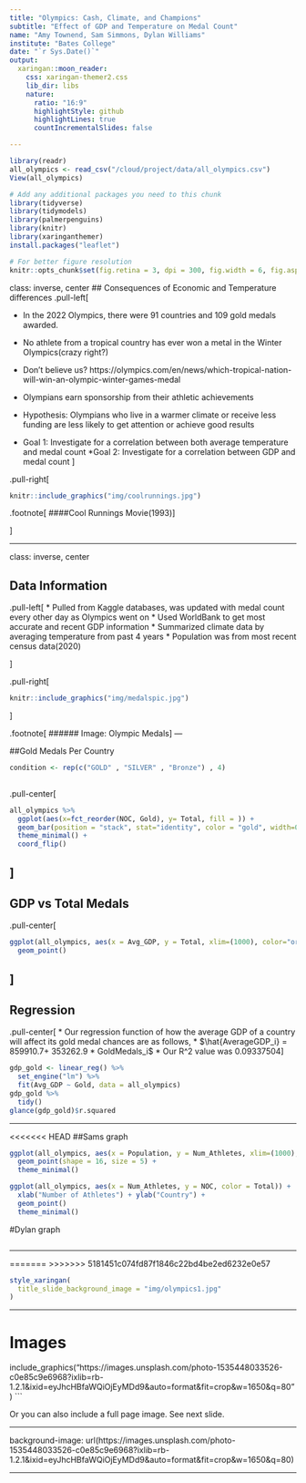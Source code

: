 ```yaml
---
title: "Olympics: Cash, Climate, and Champions"
subtitle: "Effect of GDP and Temperature on Medal Count"
name: "Amy Townend, Sam Simmons, Dylan Williams"
institute: "Bates College"
date: "`r Sys.Date()`"
output:
  xaringan::moon_reader:
    css: xaringan-themer2.css
    lib_dir: libs
    nature:
      ratio: "16:9"
      highlightStyle: github
      highlightLines: true
      countIncrementalSlides: false

---
```


```r
library(readr)
all_olympics <- read_csv("/cloud/project/data/all_olympics.csv")
View(all_olympics)
```

```r
# Add any additional packages you need to this chunk
library(tidyverse)
library(tidymodels)
library(palmerpenguins)
library(knitr)
library(xaringanthemer)
install.packages("leaflet")

```


```r
# For better figure resolution
knitr::opts_chunk$set(fig.retina = 3, dpi = 300, fig.width = 6, fig.asp = 0.618, out.width = "80%")
```



class: inverse, center
## Consequences of Economic and Temperature differences
.pull-left[

* In the 2022 Olympics, there were 91 countries and 109 gold medals awarded.

* No athlete from a tropical country has ever won a metal in the Winter Olympics(crazy right?)

* Don't believe us? https://olympics.com/en/news/which-tropical-nation-will-win-an-olympic-winter-games-medal 
* Olympians earn sponsorship from their athletic achievements
* Hypothesis: Olympians who live in a warmer climate or receive less funding are less likely to get attention or achieve good results
* Goal 1: Investigate for a correlation between both average temperature and medal count 
*Goal 2: Investigate for a correlation between GDP and medal count
]

.pull-right[
```r
knitr::include_graphics("img/coolrunnings.jpg")
```
.footnote[
####Cool Runnings Movie(1993)
]

]



---

class: inverse, center

## Data Information

.pull-left[
* Pulled from Kaggle databases, was updated with medal count every other day as Olympics went on
* Used WorldBank to get most accurate and recent GDP information
* Summarized climate data by averaging temperature from past 4 years
* Population was from most recent census data(2020)

]

.pull-right[
```r
knitr::include_graphics("img/medalspic.jpg")
```
]

.footnote[
###### Image: Olympic Medals
]
---

##Gold Medals Per Country 

```r
condition <- rep(c("GOLD" , "SILVER" , "Bronze") , 4)
  


```

.pull-center[
```r
all_olympics %>%
  ggplot(aes(x=fct_reorder(NOC, Gold), y= Total, fill = )) +
  geom_bar(position = "stack", stat="identity", color = "gold", width=0.005) +
  theme_minimal() +
  coord_flip()
```
]
---
## GDP vs Total Medals
.pull-center[
```r
ggplot(all_olympics, aes(x = Avg_GDP, y = Total, xlim=(1000), color="orange"))  + xlab("GDP (Millions)") + ylab("Total Number of Medals") +
  geom_point()

```
]
---

## Regression

.pull-center[
* Our regression function of how the average GDP of a country will affect its gold medal chances are as follows,
* $\hat{AverageGDP_i} = 859910.7+ 353262.9	* GoldMedals_i$
* Our R^2 value was 0.09337504
]

```r
gdp_gold <- linear_reg() %>%
  set_engine("lm") %>%
  fit(Avg_GDP ~ Gold, data = all_olympics)
gdp_gold %>%
  tidy()
glance(gdp_gold)$r.squared

```

---

<<<<<<< HEAD
##Sams graph
```r
ggplot(all_olympics, aes(x = Population, y = Num_Athletes, xlim=(1000), color="red"))  + xlab("Population") + ylab("Number of Athletes") +
  geom_point(shape = 16, size = 5) +
  theme_minimal()
```

```r
ggplot(all_olympics, aes(x = Num_Athletes, y = NOC, color = Total)) +
  xlab("Number of Athletes") + ylab("Country") +
  geom_point()
  theme_minimal()

```



#Dylan graph
```r
```
---

=======
>>>>>>> 5181451c074fd87f1846c22bd4be2ed6232e0e57


```r
style_xaringan(
  title_slide_background_image = "img/olympics1.jpg"
)
```
---


# Images

include_graphics("https://images.unsplash.com/photo-1535448033526-c0e85c9e6968?ixlib=rb-1.2.1&ixid=eyJhcHBfaWQiOjEyMDd9&auto=format&fit=crop&w=1650&q=80")
```

Or you can also include a full page image. See next slide.

---

background-image: url(https://images.unsplash.com/photo-1535448033526-c0e85c9e6968?ixlib=rb-1.2.1&ixid=eyJhcHBfaWQiOjEyMDd9&auto=format&fit=crop&w=1650&q=80)

---



